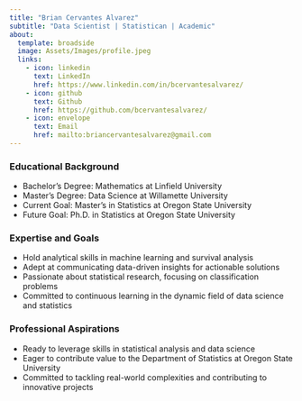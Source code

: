 ```yaml
---
title: "Brian Cervantes Alvarez"
subtitle: "Data Scientist | Statistican | Academic"
about:
  template: broadside
  image: Assets/Images/profile.jpeg
  links:
    - icon: linkedin
      text: LinkedIn
      href: https://www.linkedin.com/in/bcervantesalvarez/
    - icon: github
      text: Github
      href: https://github.com/bcervantesalvarez/
    - icon: envelope
      text: Email
      href: mailto:briancervantesalvarez@gmail.com
---
```


### Educational Background

-   Bachelor's Degree: Mathematics at Linfield University
-   Master's Degree: Data Science at Willamette University
-   Current Goal: Master's in Statistics at Oregon State University
-   Future Goal: Ph.D. in Statistics at Oregon State University

### Expertise and Goals

-   Hold analytical skills in machine learning and survival analysis
-   Adept at communicating data-driven insights for actionable solutions
-   Passionate about statistical research, focusing on classification problems
-   Committed to continuous learning in the dynamic field of data science and statistics

### Professional Aspirations

-   Ready to leverage skills in statistical analysis and data science
-   Eager to contribute value to the Department of Statistics at Oregon State University
-   Committed to tackling real-world complexities and contributing to innovative projects
